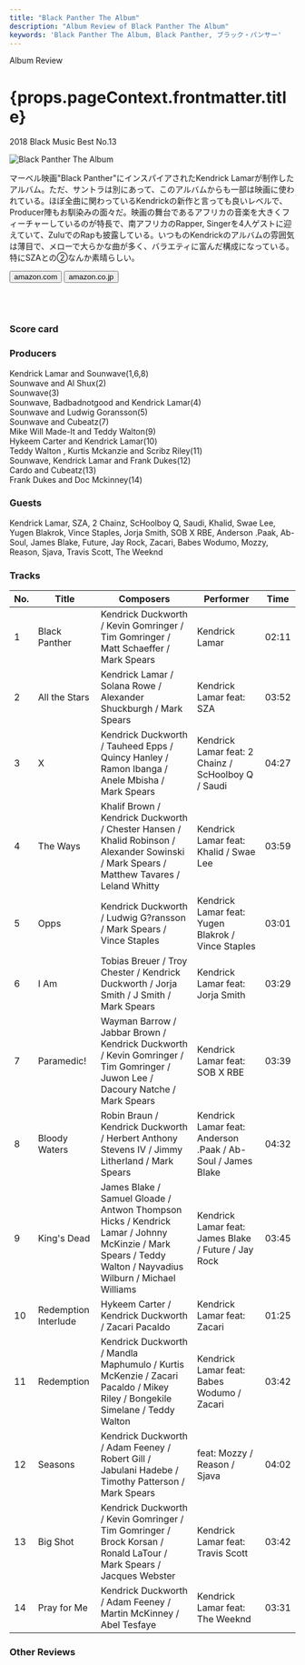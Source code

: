 ```yaml
---
title: "Black Panther The Album"
description: "Album Review of Black Panther The Album"
keywords: 'Black Panther The Album, Black Panther, ブラック・パンサー'
---
```





<p className="largeP">Album Review</p>
<h1 className="h1--no--margin">{props.pageContext.frontmatter.title}</h1>
<p className="largeP"><Link to="/best50/2018/">2018 Black Music Best No.13</Link></p>

<Row  className="image-card-group">
	<Column colMd={"3"} colLg={"4"} noGutterMdLeft="">
       <ImageCard>

![Black Panther The Album](../../images/cd/blackpantherL.jpg) 

</ImageCard>
	</Column>
	<Column colMd={"4"} colLg={"8"} noGutterMdLeft="">
	<p>
	マーベル映画"Black Panther"にインスパイアされたKendrick Lamarが制作したアルバム。ただ、サントラは別にあって、このアルバムからも一部は映画に使われている。ほぼ全曲に関わっているKendrickの新作と言っても良いレベルで、Producer陣もお馴染みの面々だ。映画の舞台であるアフリカの音楽を大きくフィーチャーしているのが特長で、南アフリカのRapper, Singerを4人ゲストに迎えていて、ZuluでのRapも披露している。いつものKendrickのアルバムの雰囲気は薄目で、メローで大らかな曲が多く、バラエティに富んだ構成になっている。特にSZAとの②なんか素晴らしい。
	</p>
	<div>
	  <Button className="button-right-mergin"  href="https://amzn.to/2NyE5PK" kind="primary" size="small" renderIcon={ArrowUpRight24}>
      amazon.com
    </Button>
    <Button className="button-right-mergin"  href="https://amzn.to/2ZaLM3X" kind="secondary" size="small" renderIcon={ArrowUpRight24}>
      amazon.co.jp
    </Button>
	</div>
	<a style="display:inline-block;overflow:hidden;background:url(https://linkmaker.itunes.apple.com/ja-jp/lockup.svg?releaseDate=2018-02-09&kind=album&bubble=apple_music&style=mono-black) no-repeat;width:180px;height:45px;" href="https://geo.music.apple.com/jp/album/black-panther-the-album-music-from-and-inspired-by/1440906927?mt=1&app=music&ls=1&at=11lcug"></a>
	<a style="display:inline-block;overflow:hidden;background:url(https://linkmaker.itunes.apple.com/ja-jp/badge-lrg.svg?releaseDate=2018-02-09T00:00:00Z&kind=album&bubble=itunes_music) no-repeat;width:140px;height:45px;" href="https://geo.music.apple.com/jp/album/black-panther-the-album-music-from-and-inspired-by/1440906927?app=itunes&at=11lcug"></a>
	</Column>
</Row>
<Row >
	<Column colMd={"4"} colLg={"4"} noGutterMdLeft="">
<div>
    <h3>Score card</h3>
	<SliderJS1 value="2" />
    <SliderJS2 value="3" />
	<SliderJS3 value="1" />
    <SliderJS4 value="8" />
</div>
</Column>
<Column colMd={"4"} colLg={"8"} noGutterMdLeft="">
<div>
<h3>Producers</h3>
<p>
Kendrick Lamar and Sounwave(1,6,8)
<br/>Sounwave and Al Shux(2)
<br/>Sounwave(3)
<br/>Sounwave, Badbadnotgood and Kendrick Lamar(4)
<br/>Sounwave and Ludwig Goransson(5)
<br/>Sounwave and Cubeatz(7)
<br/>Mike Will Made-It and Teddy Walton(9)
<br/>Hykeem Carter and Kendrick Lamar(10)
<br/>Teddy Walton , Kurtis Mckanzie and Scribz Riley(11)
<br/>Sounwave, Kendrick Lamar and Frank Dukes(12)
<br/>Cardo and Cubeatz(13)
<br/>Frank Dukes and Doc Mckinney(14)
</p>
<h3>Guests</h3>
<p>
Kendrick Lamar, SZA, 2 Chainz, ScHoolboy Q, Saudi, Khalid, Swae Lee, Yugen Blakrok, Vince Staples, Jorja Smith, SOB X RBE, Anderson .Paak, Ab-Soul, James Blake, Future, Jay Rock, Zacari, Babes Wodumo, Mozzy, Reason, Sjava, Travis Scott, The Weeknd
</p>
</div>
</Column>
</Row>

<h3>Tracks</h3>

| No. |	 Title               |	 Composers                                                                                                                                                |	 Performer                                                  | Time	|
| --- |	-------------------- | ---------------------------------------------------------------------------------------------------------------------------------------------------------- | ----------------------------------------------------------- | ----- |
| 1	  |	Black Panther        | Kendrick Duckworth / Kevin Gomringer / Tim Gomringer / Matt Schaeffer / Mark Spears                                                                        |	Kendrick Lamar                                             	| 02:11 |
| 2	  |	All the Stars        | Kendrick Lamar / Solana Rowe / Alexander Shuckburgh / Mark Spears                                                                                          |	Kendrick Lamar feat: SZA                                   	| 03:52 |
| 3	  |	X                    | Kendrick Duckworth / Tauheed Epps / Quincy Hanley / Ramon Ibanga / Anele Mbisha / Mark Spears                                                              |	Kendrick Lamar feat: 2 Chainz / ScHoolboy Q / Saudi        	| 04:27 |
| 4	  |	The Ways             | Khalif Brown / Kendrick Duckworth / Chester Hansen / Khalid Robinson / Alexander Sowinski / Mark Spears / Matthew Tavares / Leland Whitty                  |	Kendrick Lamar feat: Khalid / Swae Lee                     	| 03:59 |
| 5	  |	Opps                 | Kendrick Duckworth / Ludwig G?ransson / Mark Spears / Vince Staples                                                                                        |	Kendrick Lamar feat: Yugen Blakrok / Vince Staples         	| 03:01 |
| 6	  |	I Am                 | Tobias Breuer / Troy Chester / Kendrick Duckworth / Jorja Smith / J Smith / Mark Spears                                                                    |	Kendrick Lamar feat: Jorja Smith                           	| 03:29 |
| 7	  |	Paramedic!           | Wayman Barrow / Jabbar Brown / Kendrick Duckworth / Kevin Gomringer / Tim Gomringer / Juwon Lee / Dacoury Natche / Mark Spears                             |	Kendrick Lamar feat: SOB X RBE                             	| 03:39 |
| 8	  |	Bloody Waters        | Robin Braun / Kendrick Duckworth / Herbert Anthony Stevens IV / Jimmy Litherland / Mark Spears                                                             |	Kendrick Lamar feat: Anderson .Paak / Ab-Soul / James Blake	| 04:32 |
| 9	  |	King's Dead          | James Blake / Samuel Gloade / Antwon Thompson Hicks / Kendrick Lamar / Johnny McKinzie / Mark Spears / Teddy Walton / Nayvadius Wilburn / Michael Williams |	Kendrick Lamar feat: James Blake / Future / Jay Rock       	| 03:45 |
| 10  |	Redemption Interlude | Hykeem Carter / Kendrick Duckworth / Zacari Pacaldo                                                                                                        |	Kendrick Lamar feat: Zacari                                	| 01:25 |
| 11  |	Redemption           | Kendrick Duckworth / Mandla Maphumulo / Kurtis McKenzie / Zacari Pacaldo / Mikey Riley / Bongekile Simelane / Teddy Walton                                 |	Kendrick Lamar feat: Babes Wodumo / Zacari                 	| 03:42 |
| 12  |	Seasons              | Kendrick Duckworth / Adam Feeney / Robert Gill / Jabulani Hadebe / Timothy Patterson / Mark Spears                                                         |	feat: Mozzy / Reason / Sjava                               	| 04:02 |
| 13  |	Big Shot             | Kendrick Duckworth / Kevin Gomringer / Tim Gomringer / Brock Korsan / Ronald LaTour / Mark Spears / Jacques Webster                                        |	Kendrick Lamar feat: Travis Scott                          	| 03:42 |
| 14  |	Pray for Me          | Kendrick Duckworth / Adam Feeney / Martin McKinney / Abel Tesfaye                                                                                          |	Kendrick Lamar feat: The Weeknd                            	| 03:31 |

<h3>Other Reviews</h3>

<Row>
<Column colMd={3} colLg={3} noGutterMdLeft>
<Review1 />
</Column>
<Column colMd={3} colLg={3} noGutterMdLeft>
<Review2 />
</Column>
</Row>